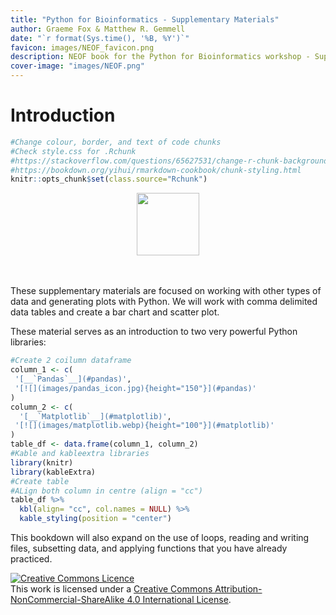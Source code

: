 ```yaml
---
title: "Python for Bioinformatics - Supplementary Materials"
author: Graeme Fox & Matthew R. Gemmell
date: "`r format(Sys.time(), '%B, %Y')`"
favicon: images/NEOF_favicon.png
description: NEOF book for the Python for Bioinformatics workshop - Supplementary materials
cover-image: "images/NEOF.png"
---
```


# Introduction

```r
#Change colour, border, and text of code chunks
#Check style.css for .Rchunk
#https://stackoverflow.com/questions/65627531/change-r-chunk-background-color-in-bookdown-gitbook
#https://bookdown.org/yihui/rmarkdown-cookbook/chunk-styling.html
knitr::opts_chunk$set(class.source="Rchunk") 
```

<center>![](images/NEOF_logo.png){height="100px"}</center>

<br><br> These supplementary materials are focused on working with other types of data and generating plots with Python. We will work with comma delimited data tables and create a bar chart and scatter plot.

These material serves as an introduction to two very powerful Python libraries:

```r
#Create 2 coilumn dataframe
column_1 <- c(
 '[__`Pandas`__](#pandas)',
 '[![](images/pandas_icon.jpg){height="150"}](#pandas)'
)
column_2 <- c(
  '[__`Matplotlib`__](#matplotlib)',
 '[![](images/matplotlib.webp){height="100"}](#matplotlib)'
)
table_df <- data.frame(column_1, column_2)
#Kable and kableextra libraries
library(knitr)
library(kableExtra)
#Create table
#ALign both column in centre (align = "cc")
table_df %>%
  kbl(align= "cc", col.names = NULL) %>%
  kable_styling(position = "center")
```

This bookdown will also expand on the use of loops, reading and writing files, subsetting data, and applying functions that you have already practiced.

<a rel="license" href="http://creativecommons.org/licenses/by-nc-sa/4.0/"><img alt="Creative Commons Licence" style="border-width:0" src="https://i.creativecommons.org/l/by-nc-sa/4.0/88x31.png" /></a><br />This work is licensed under a <a rel="license" href="http://creativecommons.org/licenses/by-nc-sa/4.0/">Creative Commons Attribution-NonCommercial-ShareAlike 4.0 International License</a>.